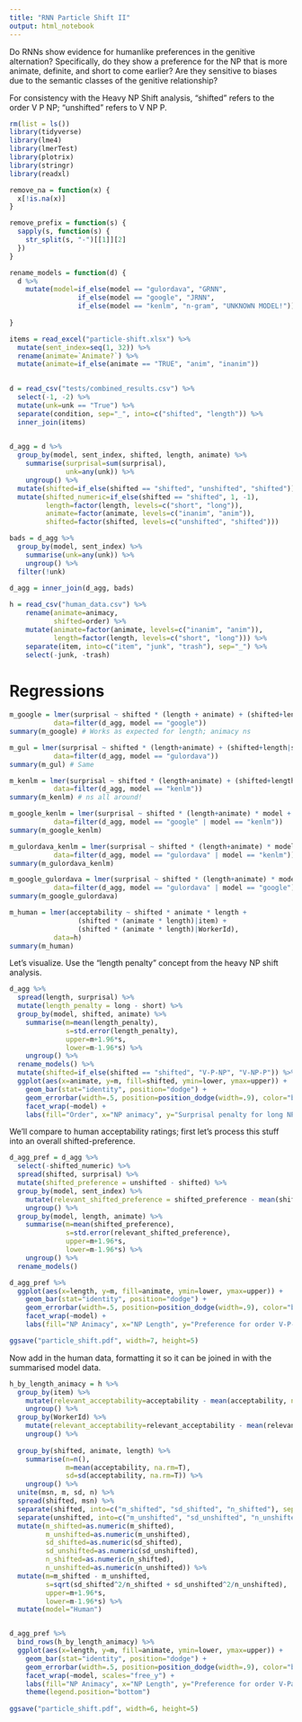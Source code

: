 ```yaml
---
title: "RNN Particle Shift II"
output: html_notebook
---
```


Do RNNs show evidence for humanlike preferences in the genitive alternation? Specifically, do they show a preference for the NP that is more animate, definite, and short to come earlier? Are they sensitive to biases due to the semantic classes of the genitive relationship?

For consistency with the Heavy NP Shift analysis, "shifted" refers to the order V P NP; "unshifted" refers to V NP P. 

```r
rm(list = ls())
library(tidyverse)
library(lme4)
library(lmerTest)
library(plotrix)
library(stringr)
library(readxl)

remove_na = function(x) {
  x[!is.na(x)]
}

remove_prefix = function(s) {
  sapply(s, function(s) {
    str_split(s, "-")[[1]][2]
  })
}

rename_models = function(d) {
  d %>% 
    mutate(model=if_else(model == "gulordava", "GRNN",
                 if_else(model == "google", "JRNN",
                 if_else(model == "kenlm", "n-gram", "UNKNOWN MODEL!"))))
    
}

items = read_excel("particle-shift.xlsx") %>%
  mutate(sent_index=seq(1, 32)) %>%
  rename(animate=`Animate?`) %>%
  mutate(animate=if_else(animate == "TRUE", "anim", "inanim"))
         

d = read_csv("tests/combined_results.csv") %>%
  select(-1, -2) %>%
  mutate(unk=unk == "True") %>%
  separate(condition, sep="_", into=c("shifted", "length")) %>%
  inner_join(items)

  
d_agg = d %>% 
  group_by(model, sent_index, shifted, length, animate) %>% 
    summarise(surprisal=sum(surprisal),
              unk=any(unk)) %>%
    ungroup() %>% 
  mutate(shifted=if_else(shifted == "shifted", "unshifted", "shifted")) %>% # Standardized shifting convention
  mutate(shifted_numeric=if_else(shifted == "shifted", 1, -1),
         length=factor(length, levels=c("short", "long")),
         animate=factor(animate, levels=c("inanim", "anim")),
         shifted=factor(shifted, levels=c("unshifted", "shifted")))

bads = d_agg %>%
  group_by(model, sent_index) %>%
    summarise(unk=any(unk)) %>%
    ungroup() %>%
  filter(!unk)

d_agg = inner_join(d_agg, bads)
                       
h = read_csv("human_data.csv") %>%
    rename(animate=animacy,
           shifted=order) %>%
    mutate(animate=factor(animate, levels=c("inanim", "anim")),
           length=factor(length, levels=c("short", "long"))) %>%
    separate(item, into=c("item", "junk", "trash"), sep="_") %>%
    select(-junk, -trash)
```

# Regressions 

```r

m_google = lmer(surprisal ~ shifted * (length + animate) + (shifted+length|sent_index),
           data=filter(d_agg, model == "google"))
summary(m_google) # Works as expected for length; animacy ns

m_gul = lmer(surprisal ~ shifted * (length+animate) + (shifted+length|sent_index),
           data=filter(d_agg, model == "gulordava"))
summary(m_gul) # Same

m_kenlm = lmer(surprisal ~ shifted * (length+animate) + (shifted+length|sent_index),
           data=filter(d_agg, model == "kenlm"))
summary(m_kenlm) # ns all around!

m_google_kenlm = lmer(surprisal ~ shifted * (length+animate) * model + (model*(shifted+length)|sent_index),
           data=filter(d_agg, model == "google" | model == "kenlm"))
summary(m_google_kenlm)

m_gulordava_kenlm = lmer(surprisal ~ shifted * (length+animate) * model + (model*(shifted+length)|sent_index),
           data=filter(d_agg, model == "gulordava" | model == "kenlm"))
summary(m_gulordava_kenlm)

m_google_gulordava = lmer(surprisal ~ shifted * (length+animate) * model + (model*(shifted+length)|sent_index),
           data=filter(d_agg, model == "gulordava" | model == "google"))
summary(m_google_gulordava)

m_human = lmer(acceptability ~ shifted * animate * length + 
                 (shifted * (animate * length)|item) +
                 (shifted * (animate * length)|WorkerId),
           data=h)
summary(m_human) 

```

Let's visualize. Use the "length penalty" concept from the heavy NP shift analysis.

```r

d_agg %>%
  spread(length, surprisal) %>%
  mutate(length_penalty = long - short) %>%
  group_by(model, shifted, animate) %>%
    summarise(m=mean(length_penalty),
              s=std.error(length_penalty),
              upper=m+1.96*s,
              lower=m-1.96*s) %>%
    ungroup() %>%
  rename_models() %>%
  mutate(shifted=if_else(shifted == "shifted", "V-P-NP", "V-NP-P")) %>%
  ggplot(aes(x=animate, y=m, fill=shifted, ymin=lower, ymax=upper)) +
    geom_bar(stat="identity", position="dodge") +
    geom_errorbar(width=.5, position=position_dodge(width=.9), color="black") +
    facet_wrap(~model) +
    labs(fill="Order", x="NP animacy", y="Surprisal penalty for long NP (bits)")

```

We'll compare to human acceptability ratings; first let's process this stuff into an overall shifted-preference.

```r

d_agg_pref = d_agg %>%
  select(-shifted_numeric) %>%
  spread(shifted, surprisal) %>%
  mutate(shifted_preference = unshifted - shifted) %>%
  group_by(model, sent_index) %>%
    mutate(relevant_shifted_preference = shifted_preference - mean(shifted_preference)) %>%
    ungroup() %>%
  group_by(model, length, animate) %>%
    summarise(m=mean(shifted_preference),
              s=std.error(relevant_shifted_preference),
              upper=m+1.96*s,
              lower=m-1.96*s) %>%
    ungroup() %>%
  rename_models() 

d_agg_pref %>%
  ggplot(aes(x=length, y=m, fill=animate, ymin=lower, ymax=upper)) +
    geom_bar(stat="identity", position="dodge") +
    geom_errorbar(width=.5, position=position_dodge(width=.9), color="black") +
    facet_wrap(~model) +
    labs(fill="NP Animacy", x="NP Length", y="Preference for order V-P-NP (bits)")

ggsave("particle_shift.pdf", width=7, height=5)

```

Now add in the human data, formatting it so it can be joined in with the summarised model data.

```r

h_by_length_animacy = h %>%
  group_by(item) %>%
    mutate(relevant_acceptability=acceptability - mean(acceptability, na.rm=T)) %>%
    ungroup() %>%
  group_by(WorkerId) %>%
    mutate(relevant_acceptability=relevant_acceptability - mean(relevant_acceptability, na.rm=T)) %>%
    ungroup() %>%
    
  group_by(shifted, animate, length) %>%
    summarise(n=n(),
              m=mean(acceptability, na.rm=T),
              sd=sd(acceptability, na.rm=T)) %>%
    ungroup() %>%
  unite(msn, m, sd, n) %>%
  spread(shifted, msn) %>%
  separate(shifted, into=c("m_shifted", "sd_shifted", "n_shifted"), sep="_") %>%
  separate(unshifted, into=c("m_unshifted", "sd_unshifted", "n_unshifted"), sep="_") %>%
  mutate(m_shifted=as.numeric(m_shifted),
         m_unshifted=as.numeric(m_unshifted),
         sd_shifted=as.numeric(sd_shifted),
         sd_unshifted=as.numeric(sd_unshifted),
         n_shifted=as.numeric(n_shifted),
         n_unshifted=as.numeric(n_unshifted)) %>%
  mutate(m=m_shifted - m_unshifted,
         s=sqrt(sd_shifted^2/n_shifted + sd_unshifted^2/n_unshifted),
         upper=m+1.96*s,
         lower=m-1.96*s) %>%
  mutate(model="Human")


d_agg_pref %>%
  bind_rows(h_by_length_animacy) %>%
  ggplot(aes(x=length, y=m, fill=animate, ymin=lower, ymax=upper)) +
    geom_bar(stat="identity", position="dodge") +
    geom_errorbar(width=.5, position=position_dodge(width=.9), color="black") +
    facet_wrap(~model, scales="free_y") +
    labs(fill="NP Animacy", x="NP Length", y="Preference for order V-Part-NP") + 
    theme(legend.position="bottom")
    
ggsave("particle_shift.pdf", width=6, height=5)
```